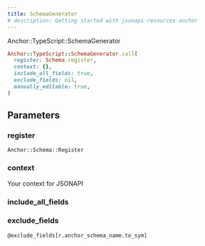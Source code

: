 ```yaml
---
title: SchemaGenerator
# description: Getting started with jsonapi-resources-anchor
---
```


Anchor::TypeScript::SchemaGenerator

```ruby
Anchor::TypeScript::SchemaGenerator.call(
  register: Schema.register,
  context: {},
  include_all_fields: true,
  exclude_fields: nil,
  manually_editable: true,
)
```

## Parameters

### register

`Anchor::Schema::Register`

### context

Your context for JSONAPI

### include_all_fields

### exclude_fields

```
@exclude_fields[r.anchor_schema_name.to_sym]
```
